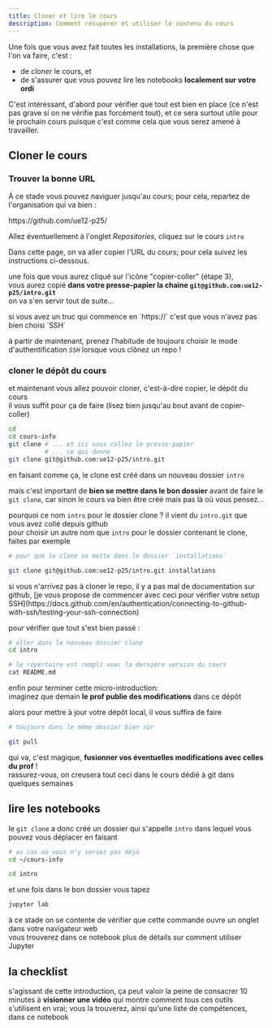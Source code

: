 ```yaml
---
title: Cloner et lire le cours
description: Comment récupérer et utiliser le contenu du cours
---
```



<SidebarToggle />


Une fois que vous avez fait toutes les installations, la première chose que l'on va faire, c'est :

* de *cloner* le cours, et
* de s'assurer que vous pouvez lire les notebooks **localement sur votre ordi**

C'est intéressant, d'abord pour vérifier que tout est bien en place (ce n'est pas grave si on ne vérifie pas forcément tout), et ce sera surtout utile pour le prochain cours puisque c'est comme cela que vous serez amené à travailler.

<LabeledAnchor label="label-clone-course" />

## Cloner le cours

### Trouver la bonne URL

À ce stade vous pouvez naviguer jusqu'au cours; pour cela, repartez de l'organisation qui va bien&nbsp;:

<Admonition type="tip" title="Lien GitHub">
https://github.com/ue12-p25/

Allez éventuellement à l'onglet *Repositories*, cliquez sur le cours `intro`

<ImageLoader filename="github-orga.png" />
</Admonition>

Dans cette page, on va aller copier l'URL du cours; pour cela suivez les instructions ci-dessous.

<ImageLoader filename="github-choose-ssh.png" />

une fois que vous aurez cliqué sur l'icône "copier-coller" (étape 3),  
vous aurez copié **dans votre presse-papier la chaine `git@github.com:ue12-p25/intro.git`**  
on va s'en servir tout de suite...

<Admonition title="https:// ?" type="danger">
si vous avez un truc qui commence en `https://` c'est que vous n'avez pas bien choisi `SSH` 
</Admonition>

<Admonition title="prenez toujours SSH !">

à partir de maintenant, prenez l'habitude de toujours choisir le mode d'authentification *`SSH`* lorsque vous clônez un repo !
</Admonition>

### cloner le dépôt du cours

et maintenant vous allez pouvoir cloner, c'est-à-dire copier, le dépôt du cours  
il vous suffit pour ça de faire (lisez bien jusqu'au bout avant de copier-coller)

```bash
cd
cd cours-info
git clone # ... et ici vous collez le presse-papier
          # ... ce qui donne
git clone git@github.com:ue12-p25/intro.git
```

<Admonition title="mettez-vous dans le bon dossier">

en faisant comme ça, le clone est créé dans un nouveau dossier `intro`  

mais c'est important de **bien se mettre dans le bon dossier** avant de faire le `git clone`,
car sinon le cours va bien être créé mais pas là où vous pensez...
</Admonition>

<Admonition title="un autre nom ?" collapsible>

pourquoi ce nom `intro` pour le dossier clone ? il vient du `intro.git` que vous avez collé depuis github  
pour choisir un autre nom que `intro` pour le dossier contenant le clone, faites par exemple

```bash
# pour que le clone se mette dans le dossier `installations`

git clone git@github.com:ue12-p25/intro.git installations
```
</Admonition>

<Admonition title="si ça échoue ?" collapsible>
si vous n'arrivez pas à cloner le repo, il y a pas mal de documentation sur github, 
[je vous propose de commencer avec ceci pour vérifier votre setup SSH](https://docs.github.com/en/authentication/connecting-to-github-with-ssh/testing-your-ssh-connection)
</Admonition>

<Admonition title="on vérifie le clone" type="caution" collapsible>

pour vérifier que tout s'est bien passé :

```bash
# aller dans le nouveau dossier clone
cd intro

# le répertoire est rempli avec la dernière version du cours
cat README.md
```
</Admonition>

<LabeledAnchor label="label-git-pull" />

<Admonition title="suivre les évolutions futures" collapsible type="tip">

enfin pour terminer cette micro-introduction:  
imaginez que demain **le prof publie des modifications** dans ce dépôt

alors pour mettre à jour votre dépôt local, il vous suffira de faire

```bash
# toujours dans le même dossier bien sûr

git pull
```

qui va, c'est magique, **fusionner vos éventuelles modifications avec celles du prof** !  
rassurez-vous, on creusera tout ceci dans le cours dédié à git dans quelques semaines
</Admonition>

## lire les notebooks

le `git clone` a donc créé un dossier qui s'appelle `intro` dans lequel vous pouvez vous déplacer en faisant

```bash
# au cas où vous n'y seriez pas déjà
cd ~/cours-info

cd intro
```

et une fois dans le bon dossier vous tapez
```bash
jupyter lab
```

à ce stade on se contente de vérifier que cette commande ouvre un onglet dans votre navigateur web  
vous trouverez <LabeledLink label="label-jupyter" file="">dans ce notebook</LabeledLink> plus de détails sur comment utiliser Jupyter

## la checklist

s'agissant de cette introduction, ça peut valoir la peine de consacrer 10
minutes à **visionner une vidéo** qui montre comment tous ces outils s'utilisent
en vrai; <LabeledLink label="label-checklist" file="">vous la trouverez, ainsi qu'une liste de compétences, dans ce
notebook</LabeledLink>
